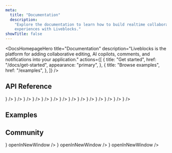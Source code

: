 ```yaml
---
meta:
  title: "Documentation"
  description:
    "Explore the documentation to learn how to build realtime collaborative
    experiences with Liveblocks."
showTitle: false
---
```


<DocsHomepageHero
  title="Documentation"
  description="Liveblocks is the platform for adding collaborative editing, AI copilots, comments, and notifications into your application."
  actions={[
    {
      title: "Get started",
      href: "/docs/get-started",
      appearance: "primary",
    },
    {
      title: "Browse examples",
      href: "/examples",
    },
  ]}
/>

<DocsHomepageGrid />

## API Reference

<ListGrid columns={2}>
  <DocsCard
    type="technology"
    title="JavaScript"
    href="/docs/api-reference/liveblocks-client"
    description="@liveblocks/client"
    visual={<DocsJavascriptIcon />}
  />
  <DocsCard
    type="technology"
    title="React"
    href="/docs/api-reference/liveblocks-react"
    description="@liveblocks/react"
    visual={<DocsReactIcon />}
  />
  <DocsCard
    type="technology"
    title="React UI"
    href="/docs/api-reference/liveblocks-react-ui"
    description="@liveblocks/react-ui"
    visual={<DocsReactIcon />}
  />
  <DocsCard
    type="technology"
    title="React Tiptap"
    href="/docs/api-reference/liveblocks-react-tiptap"
    description="@liveblocks/react-tiptap"
    visual={<DocsReactIcon />}
  />
  <DocsCard
    type="technology"
    title="React BlockNote"
    href="/docs/api-reference/liveblocks-react-blocknote"
    description="@liveblocks/react-blocknote"
    visual={<DocsReactIcon />}
  />
  <DocsCard
    type="technology"
    title="Node.js ProseMirror"
    href="/docs/api-reference/liveblocks-node-prosemirror"
    description="@liveblocks/node-prosemirror"
    visual={<DocsNodejsIcon />}
  />
  <DocsCard
    type="technology"
    title="React Lexical"
    href="/docs/api-reference/liveblocks-react-lexical"
    description="@liveblocks/react-lexical"
    visual={<DocsReactIcon />}
  />
  <DocsCard
    type="technology"
    title="Node.js Lexical"
    href="/docs/api-reference/liveblocks-node-lexical"
    description="@liveblocks/node-lexical"
    visual={<DocsNodejsIcon />}
  />
  <DocsCard
    type="technology"
    title="Redux"
    href="/docs/api-reference/liveblocks-redux"
    description="@liveblocks/redux"
    visual={<DocsReduxIcon />}
  />
  <DocsCard
    type="technology"
    title="Zustand"
    href="/docs/api-reference/liveblocks-zustand"
    description="@liveblocks/zustand"
    visual={
      <img
        alt=""
        src="/assets/zustand.png"
        width={24}
        height={24}
        loading="lazy"
      />
    }
  />
  <DocsCard
    type="technology"
    title="Yjs"
    href="/docs/api-reference/liveblocks-yjs"
    description="@liveblocks/yjs"
    visual={<DocsYjsIcon className="fill-product-icon-brand h-auto w-6" />}
  />
  <DocsCard
    type="technology"
    title="Node.js"
    href="/docs/api-reference/liveblocks-node"
    description="@liveblocks/node"
    visual={<DocsNodejsIcon />}
  />
  <DocsCard
    type="technology"
    title="Node.js Emails"
    href="/docs/api-reference/liveblocks-emails"
    description="@liveblocks/emails"
    visual={<DocsNodejsIcon />}
  />
  <DocsCard
    type="technology"
    title="REST API"
    href="/docs/api-reference/rest-api-endpoints"
    description="HTTP endpoints"
    visual={<DocsApiIcon />}
  />
</ListGrid>

## Examples

<ListGrid columns={2}>
  <ExampleCard
    example={{
      title: "AI Popup Chat",
      slug: "ai-popup/nextjs-ai-popup",
      image: "/images/examples/thumbnails/ai-popup.jpg",
    }}
    technologies={["nextjs", "react"]}
    openInNewWindow
  />
  <ExampleCard
    example={{
      title: "AI Chats",
      slug: "ai-chats/nextjs-ai-chats",
      image: "/images/examples/thumbnails/ai-chats.jpg",
    }}
    technologies={["nextjs", "react"]}
    openInNewWindow
  />
  <ExampleCard
    example={{
      title: "Advanced Collaborative Text Editor",
      slug: "collaborative-text-editor-advanced/nextjs-tiptap-advanced",
      image: "/images/examples/thumbnails/text-editor-advanced.jpg",
    }}
    technologies={["nextjs"]}
    openInNewWindow
  />
  <ExampleCard
    example={{
      title: "Comments Notifications",
      slug: "comments-notifications",
      image: "/images/examples/thumbnails/comments-notifications.png",
    }}
    technologies={["nextjs"]}
    openInNewWindow
  />
  <ExampleCard
    example={{
      title: "Live Cursors",
      slug: "live-cursors",
      image: "/images/examples/thumbnails/live-cursors.jpg",
    }}
    technologies={["nextjs", "vuejs", "sveltekit", "solidjs", "javascript"]}
    openInNewWindow
  />
  <ExampleCard
    example={{
      title: "Collaborative Whiteboard",
      slug: "collaborative-whiteboard-advanced",
      image:
        "/images/examples/thumbnails/collaborative-whiteboard-advanced.jpg",
      advanced: true,
    }}
    technologies={["nextjs"]}
    openInNewWindow
  />
</ListGrid>

## Community

<ListGrid columns={3}>
  <DocsCard
    title="X"
    href="https://x.com/liveblocks"
    description="Follow us on X for the latest news and updates."
    visual={<DocsXIcon />}
    openInNewWindow
  />
  <DocsCard
    title="Discord"
    href="https://liveblocks.io/discord"
    description="Join hundreds of developers building with Liveblocks."
    visual={<DocsDiscordIcon />}
    openInNewWindow
  />
  <DocsCard
    title="GitHub"
    href="https://github.com/liveblocks/liveblocks"
    description="Follow progress and contribute to the codebase."
    visual={<DocsGithubIcon />}
    openInNewWindow
  />
</ListGrid>
